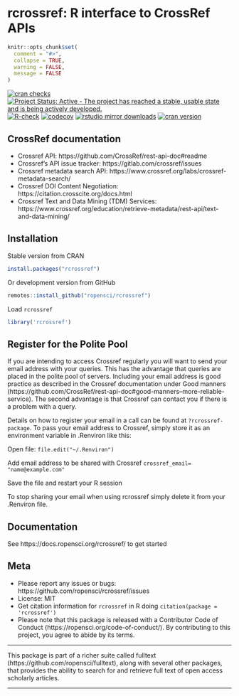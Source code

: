 rcrossref: R interface to CrossRef APIs
=======================================

```r
knitr::opts_chunk$set(
  comment = "#>",
  collapse = TRUE,
  warning = FALSE,
  message = FALSE
)
```

[![cran checks](https://cranchecks.info/badges/worst/rcrossref)](https://cranchecks.info/pkgs/rcrossref)
[![Project Status: Active - The project has reached a stable, usable state and is being actively developed.](https://www.repostatus.org/badges/latest/active.svg)](https://www.repostatus.org/#active)
[![R-check](https://github.com/ropensci/rcrossref/workflows/R-check/badge.svg)](https://github.com/ropensci/rcrossref/actions/)
[![codecov](https://codecov.io/gh/ropensci/rcrossref/branch/master/graph/badge.svg)](https://app.codecov.io/gh/ropensci/rcrossref)
[![rstudio mirror downloads](https://cranlogs.r-pkg.org/badges/rcrossref)](https://github.com/r-hub/cranlogs.app)
[![cran version](https://www.r-pkg.org/badges/version/rcrossref)](https://cran.r-project.org/package=rcrossref)

## CrossRef documentation

* Crossref API: https://github.com/CrossRef/rest-api-doc#readme
* Crossref's API issue tracker: https://gitlab.com/crossref/issues
* Crossref metadata search API: https://www.crossref.org/labs/crossref-metadata-search/
* Crossref DOI Content Negotiation: https://citation.crosscite.org/docs.html
* Crossref Text and Data Mining (TDM) Services: https://www.crossref.org/education/retrieve-metadata/rest-api/text-and-data-mining/

## Installation

Stable version from CRAN

```r
install.packages("rcrossref")
```

Or development version from GitHub

```r
remotes::install_github("ropensci/rcrossref")
```

Load `rcrossref`

```r
library('rcrossref')
```

## Register for the Polite Pool

If you are intending to access Crossref regularly you will want to send your email address with your queries. This has the advantage that queries are placed in the polite pool of servers. Including your email address is good practice as described in the Crossref documentation under Good manners (https://github.com/CrossRef/rest-api-doc#good-manners--more-reliable-service). The second advantage is that Crossref can contact you if there is a problem with a query.

Details on how to register your email in a call can be found at `?rcrossref-package`. To pass your email address to Crossref, simply store it as an environment variable in .Renviron like this:

Open file: `file.edit("~/.Renviron")`

Add email address to be shared with Crossref `crossref_email= "name@example.com"`

Save the file and restart your R session

To stop sharing your email when using rcrossref simply delete it from your .Renviron file. 

## Documentation

See https://docs.ropensci.org/rcrossref/ to get started

## Meta

* Please report any issues or bugs: https://github.com/ropensci/rcrossref/issues
* License: MIT
* Get citation information for `rcrossref` in R doing `citation(package = 'rcrossref')`
* Please note that this package is released with a Contributor Code of Conduct (https://ropensci.org/code-of-conduct/). By contributing to this project, you agree to abide by its terms.

---

This package is part of a richer suite called fulltext (https://github.com/ropensci/fulltext), along with several other packages, that provides the ability to search for and retrieve full text of open access scholarly articles.

---
